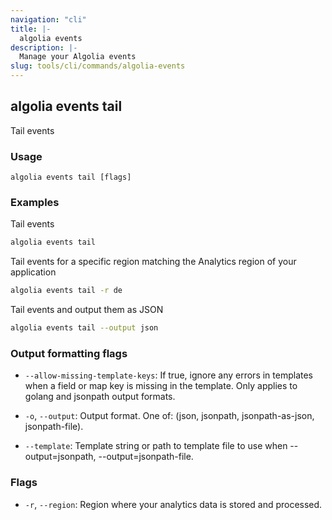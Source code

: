 ```yaml
---
navigation: "cli"
title: |-
  algolia events
description: |-
  Manage your Algolia events
slug: tools/cli/commands/algolia-events
---
```


## algolia events tail

Tail events

### Usage

`algolia events tail [flags]`

### Examples

Tail events

```sh
algolia events tail
```

Tail events for a specific region matching the Analytics region of your application

```sh
algolia events tail -r de
```

Tail events and output them as JSON

```sh
algolia events tail --output json
```

### Output formatting flags

- `--allow-missing-template-keys`: If true, ignore any errors in templates when a field or map key is missing in the template. Only applies to golang and jsonpath output formats.

- `-o`, `--output`: Output format. One of: (json, jsonpath, jsonpath-as-json, jsonpath-file).

- `--template`: Template string or path to template file to use when --output=jsonpath, --output=jsonpath-file.

### Flags

- `-r`, `--region`: Region where your analytics data is stored and processed.


